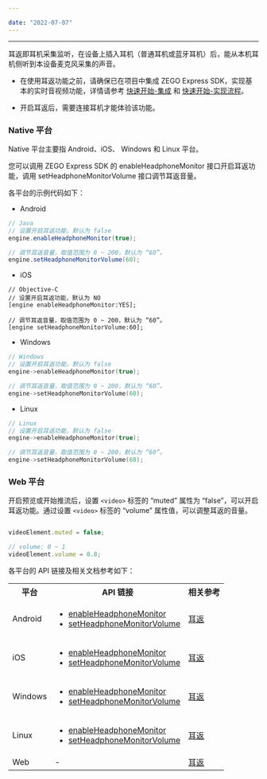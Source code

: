 ```yaml
---

date: "2022-07-07"
---
```


<Title>如何开启耳返？</Title>



- - -


耳返即耳机采集监听，在设备上插入耳机（普通耳机或蓝牙耳机）后，能从本机耳机侧听到本设备麦克风采集的声音。

<Note title="说明">

- 在使用耳返功能之前，请确保已在项目中集成 ZEGO Express SDK，实现基本的实时音视频功能，详情请参考 [快速开始-集成](/real-time-video-ios-oc/quick-start/integrating-sdk) 和 [快速开始-实现流程](/real-time-video-android-java/quick-start/implementing-video-call)。

- 开启耳返后，需要连接耳机才能体验该功能。

</Note>




### Native 平台

Native 平台主要指 Android、iOS、 Windows 和 Linux 平台。


您可以调用 ZEGO Express SDK 的 enableHeadphoneMonitor 接口开启耳返功能，调用 setHeadphoneMonitorVolume 接口调节耳返音量。

各平台的示例代码如下：

- Android

```java
// Java
// 设置开启耳返功能，默认为 false
engine.enableHeadphoneMonitor(true);

// 调节耳返音量，取值范围为 0 ~ 200，默认为 “60”。
engine.setHeadphoneMonitorVolume(60);
```
- iOS

```objc
// Objective-C
// 设置开启耳返功能，默认为 NO
[engine enableHeadphoneMonitor:YES];

// 调节耳返音量，取值范围为 0 ~ 200，默认为 “60”。
[engine setHeadphoneMonitorVolume:60];
```

- Windows

```cpp
// Windows
// 设置开启耳返功能，默认为 false
engine->enableHeadphoneMonitor(true);

// 调节耳返音量，取值范围为 0 ~ 200，默认为 “60”。
engine->setHeadphoneMonitorVolume(60);
```

- Linux 

```cpp
// Linux
// 设置开启耳返功能，默认为 false
engine->enableHeadphoneMonitor(true);

// 调节耳返音量，取值范围为 0 ~ 200，默认为 “60”。
engine->setHeadphoneMonitorVolume(60);
```

### Web 平台

开启预览或开始推流后，设置 `<video>` 标签的 “muted” 属性为 “false”，可以开启耳返功能。通过设置 `<video>` 标签的 “volume” 属性值，可以调整耳返的音量。

```javascript

videoElement.muted = false;

// volume: 0 ~ 1
videoElement.volume = 0.8;

```

各平台的 API 链接及相关文档参考如下：

<table>
  
  <tbody><tr>
    <th>平台</th>
    <th>API 链接</th>
    <th>相关参考</th>
  </tr>
  <tr>
    <td>Android</td>
    <td><ul><li><a target="_blank" href="https://doc-zh.zego.im/article/api?doc=Express_Video_SDK_API~Java_android~class~im-zego-zegoexpress-zego-express-engine#enable-headphone-monitor">enableHeadphoneMonitor</a></li><li><a target="_blank" href="https://doc-zh.zego.im/article/api?doc=Express_Video_SDK_API~Java_android~class~im-zego-zegoexpress-zego-express-engine#set-headphone-monitor-volume">setHeadphoneMonitorVolume</a></li></ul></td>
    <td><a target="_blank" href="/real-time-video-android-java/audio/headphone-monitor">耳返</a></td>
  </tr>
  <tr>
    <td>iOS</td>
    <td><ul><li><a target="_blank" href="https://doc-zh.zego.im/article/api?doc=Express_Video_SDK_API~objective-c_ios~class~zego-express-engine#enable-headphone-monitor">enableHeadphoneMonitor</a></li><li><a target="_blank" href="https://doc-zh.zego.im/article/api?doc=Express_Video_SDK_API~objective-c_ios~class~zego-express-engine#set-headphone-monitor-volume">setHeadphoneMonitorVolume</a></li></ul></td>
    <td><a target="_blank" href="/real-time-video-ios-oc/audio/headphone-monitor">耳返</a></td>
  </tr>
  <tr>
    <td>Windows</td>
    <td><ul><li><a target="_blank" href="https://doc-zh.zego.im/article/api?doc=Express_Video_SDK_API~CPP_windows~class~zego-express-i-zego-express-engine#enable-headphone-monitor">enableHeadphoneMonitor</a></li><li><a target="_blank" href="https://doc-zh.zego.im/article/api?doc=Express_Video_SDK_API~CPP_windows~class~zego-express-i-zego-express-engine#set-headphone-monitor-volume">setHeadphoneMonitorVolume</a></li></ul></td>
    <td><a target="_blank" href="/real-time-video-windows-cpp/audio/headphone-monitor">耳返</a></td>
  </tr>
  <tr>
    <td>Linux</td>
    <td><ul><li><a target="_blank" href="https://doc-zh.zego.im/article/api?doc=Express_Video_SDK_API~CPP_linux~class~zego-express-i-zego-express-engine#enable-headphone-monitor">enableHeadphoneMonitor</a></li><li><a target="_blank" href="https://doc-zh.zego.im/article/api?doc=Express_Video_SDK_API~CPP_linux~class~zego-express-i-zego-express-engine#set-headphone-monitor-volume">setHeadphoneMonitorVolume</a></li></ul></td>
    <td><a target="_blank" href="/real-time-video-linux-cpp/audio/headphone-monitor">耳返</a></td>
  </tr>
  <tr>
    <td>Web</td>
    <td>
    -
    </td>
    <td><a target="_blank" href="/real-time-video-web/audio/headphone-monitor">耳返</a></td>
  </tr>
</tbody></table>
